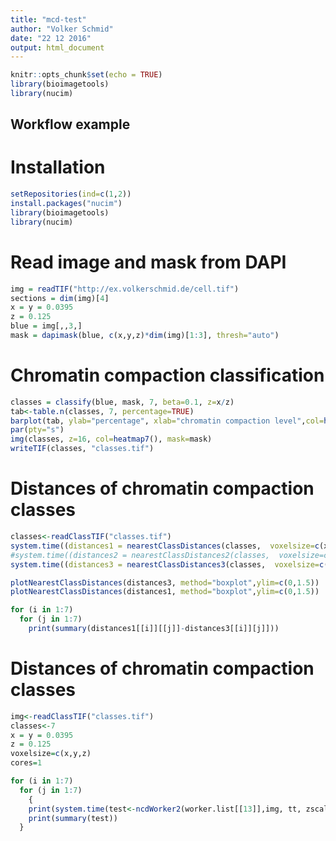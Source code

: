 ---
title: "mcd-test"
author: "Volker Schmid"
date: "22 12 2016"
output: html_document
---

```{r setup, include=FALSE}
knitr::opts_chunk$set(echo = TRUE)
library(bioimagetools)
library(nucim)
```

## Workflow example

# Installation
```{r eval=FALSE, collapse=TRUE}
setRepositories(ind=c(1,2))
install.packages("nucim")
library(bioimagetools)
library(nucim)
```

# Read image and mask from DAPI
```{r cache=TRUE, echo=TRUE, warning=FALSE, collapse=TRUE}
img = readTIF("http://ex.volkerschmid.de/cell.tif")
sections = dim(img)[4]
x = y = 0.0395
z = 0.125
blue = img[,,3,] 
mask = dapimask(blue, c(x,y,z)*dim(img)[1:3], thresh="auto")
```

# Chromatin compaction classification
```{r cache=TRUE, echo=TRUE, warning=FALSE, collapse=TRUE}
classes = classify(blue, mask, 7, beta=0.1, z=x/z)
tab<-table.n(classes, 7, percentage=TRUE)
barplot(tab, ylab="percentage", xlab="chromatin compaction level",col=heatmap7())
par(pty="s")
img(classes, z=16, col=heatmap7(), mask=mask)
writeTIF(classes, "classes.tif")
```

# Distances of chromatin compaction classes
```{r cache=TRUE, echo=TRUE, warning=FALSE, collapse=TRUE, eval=TRUE}
classes<-readClassTIF("classes.tif")
system.time((distances1 = nearestClassDistances(classes,  voxelsize=c(x,y,z), classes=7, cores=24L)),gcFirst=TRUE)
#system.time((distances2 = nearestClassDistances2(classes,  voxelsize=c(x,y,z), classes=7, cores=16L)),gcFirst=TRUE)
system.time((distances3 = nearestClassDistances3(classes,  voxelsize=c(x,y,z), classes=7, maxdist=2, cores=24L)),gcFirst=TRUE)

plotNearestClassDistances(distances3, method="boxplot",ylim=c(0,1.5))
plotNearestClassDistances(distances1, method="boxplot",ylim=c(0,1.5))

for (i in 1:7)
  for (j in 1:7)
    print(summary(distances1[[i]][[j]]-distances3[[i]][j]]))
```

# Distances of chromatin compaction classes
```{r cache=TRUE, echo=TRUE, warning=FALSE, collapse=TRUE, eval=TRUE}
img<-readClassTIF("classes.tif")
classes<-7
x = y = 0.0395
z = 0.125
voxelsize=c(x,y,z)
cores=1

for (i in 1:7)
  for (j in 1:7)
    {
    print(system.time(test<-ncdWorker2(worker.list[[13]],img, tt, zscale, maxdist, mean(voxelsize[1:2]))))
    print(summary(test))
  }

```